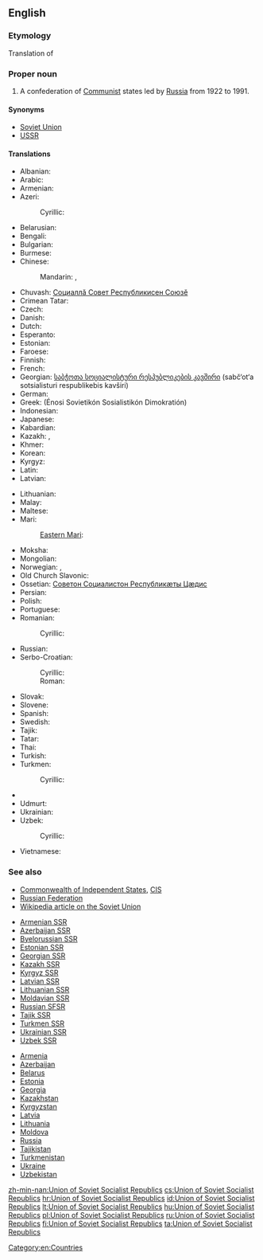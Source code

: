 ==English==

===Etymology===
Translation of {{etyl|ru|en}} {{term|Союз Советских Социалистических Республик|tr=Soyuz Sovetskikh Sotsialisticheskikh Respublik|lang=ru}}

===Proper noun===
{{en-proper noun|head=[[union|Union]] of [[Soviet]] [[Socialist]] [[republic|Republic]]s}}

# A confederation of [[Communist]] states led by [[Russia]] from 1922 to 1991.

====Synonyms====
* [[Soviet Union]]
* [[USSR]]

====Translations====
{{trans-top|a confederation of Communist states}}
* Albanian: {{t-|sq|Bashkimi i Republikave Sovjetike Socialiste}}
* Arabic: {{t-|ar|الإتحاد الجمهوريات السوفيتية الاشتراكية|m|tr=al-ʾittiḥād al-jumhūriyyāt al-sūfiyatíyya al-ištirakíyya}}
* Armenian: {{t-|hy|Սովետական Սոցիալիստական Հանրապետությունների Միություն|tr=Sovetakan Soc'ialistakan Hanrapetut'yunneri Miut'yun}}
* Azeri: {{t-|az|Sovet Sosialist Respublikaları İttifaqı}}
*: Cyrillic: {{t-|az|Совет Сосиалист Республикалары Иттифагы|sc=Cyrl}}
* Belarusian: {{t-|be|Саюз Савецкіх Сацыялістычных Рэспублік|m|tr=Sajúz Savéckix Sacyjalistýčnyx Respúblik}}
* Bengali: {{t-|bn|সোভিয়েত সমাজতান্ত্রিক প্রজাতন্ত্রের ঐক্য|tr=sobhiyetô sômajôtantrikô prôjatôntrerô aikyô}}
* Bulgarian: {{t-|bg|Съюз на съветските социалистически републики|m|tr=Sǎjúz na sǎvétskite socialistíčeski repúbliki}}
* Burmese: {{t-|my|ဆိုဗီယက်ဆိုရှယ်လစ်သမတနိုင်ငံများပြည်ထောင်စု|alt=ဆို&#8203;ဗီ&#8203;ယက်&#8203;ဆို&#8203;ရှယ်&#8203;လစ်&#8203;သ&#8203;မ&#8203;တ&#8203;နိုင်&#8203;ငံ&#8203;များ&#8203;ပြည်&#8203;ထောင်&#8203;စု|tr=hsobiyet hsoshèlit thămăta. naingnganmya: pyidaungzu.|sc=Mymr}}
* Chinese:
*: Mandarin: {{t|cmn|蘇維埃社會主義共和國聯盟|sc=Hani}}, {{t|cmn|苏维埃社会主义共和国联盟|tr=Sūwéi'āi Shèhuìzhǔyì Gònghéguó Liánméng|sc=Hani}}
* Chuvash: [[Социаллă Совет Республикисен Союзĕ]]
* Crimean Tatar: {{tø|crh|Şuralar Sotsialistik Cumhuriyetler Birligi}}
* Czech: {{t+|cs|Svaz sovětských socialistických republik|m}}
* Danish: {{t-|da|Unionen af socialistiske sovjetrepublikker}}
* Dutch: {{t-|nl|Unie van Socialistische Sovjetrepublieken|f}}
* Esperanto: {{t-|eo|Unio de Sovetaj Socialismaj Respublikoj}}
* Estonian: {{t-|et|Nõukogude Sotsialistlike Vabariikide Liit}}
* Faroese: {{t-|fo|Sameindu sovjettisku sosialistisku lýðveldini|n-p}}
* Finnish: {{t+|fi|Sosialististen neuvostotasavaltojen liitto}}
* French: {{t-|fr|Union des Républiques Socialistes Soviétiques|f}}
* Georgian: [[საბჭოთა სოციალისტური რესპუბლიკების კავშირი]] (sabč‘ot‘a sotsialisturi respublikebis kavširi)
* German: {{t+|de|Union der Sozialistischen Sowjetrepubliken|f}}
* Greek: {{t-|el|Ένωση Σοβιετικών Σοσιαλιστικών Δημοκρατιών|f}} (Énosi Sovietikón Sosialistikón Dimokratión)
* Indonesian: {{t-|id|Republik Sosialis Uni Soviet}}
* Japanese: {{t-|ja|ソビエト社会主義共和国連邦|tr=Sobieto shakaishugi kyōwakoku renpō}}
* Kabardian: {{tø|kbd|Республикэ Совет Социал Зэгуэтхэр|tr=Respublikă Sovet Social Zăguătxăr|sc=Cyrl}}
* Kazakh: {{t|kk|Советтік Социалистік Республикалар Одағы|tr=Sovettik Socïalïstik Respublïkalar Odağı|sc=Cyrl}}, {{t-|kk|Кеңестік Социалистік Республикалар Одағы|tr=Keñestik Sotsïalïstik Respublïkalar Odağı|sc=Cyrl}}
* Khmer: {{t-|km|​សហភាព​សាធារណរដ្ឋ​សង្គមនិយម​សូវៀត|tr=saha pʰiep saatʰierea’na’ roat  sɑngkum ni’yum sooviet |sc=Khmr}}
* Korean: {{t+|ko|소비에트 사회주의 공화국 연방|tr=Sobieteu sahoejuui gonghwaguk yeonbang|sc=Hang}}
* Kyrgyz: {{t-|ky|Советтик Социалисттик Республикалар Союзу|tr=Sovettik Socialisttik Respublikalar Soyuzu|sc=Cyrl}}
* Latin: {{t-|la|Unio Rerum Publicarum Sovieticarum Socialisticarum|f}}
* Latvian: {{t-|lv|Padomju Sociālistisko Republiku Savienība}}
{{trans-mid}}
* Lithuanian: {{t+|lt|Tarybų Socialistinių Respublikų Sąjunga}}
* Malay: {{t-|ms|Kesatuan Republik Sosialis Soviet}}
* Maltese: {{t-|mt|L-Unjoni tar-Repubbliki Soċjoloġisti Sovjetiċi|f}}
* Mari:
*: [[Eastern Mari]]: {{tø|mhr|Совет Социализм Республик-влак Ушем|tr=Sovet Socializm Respublik-vlak Ušem|sc=Cyrl}}
* Moksha: {{tø|mdf|Советонь Социализмань Республикнень Соткс|tr=Sovetonj Socializmanj Respubliknenj Sotks|sc=Cyrl}}
* Mongolian: {{t-|mn|Зөвлөлт Социалист Бүгд Найрамдах Холбоот Улс|tr=Zövlölt Sotsialist Bügd Najramdah Holboot Uls|sc=Cyrl}}
* Norwegian: {{t-|no|Unionen av sosialistiske rådsrepublikker}}, {{t-|no|Samveldet av sosialistiske rådsrepublikker}}
* Old Church Slavonic: {{tø|cu|Съвѣтьскъ Социалистичьскъ Димократіи Съвѫзъ|m|tr=Sŭvětĭskŭ Socialističĭskŭ Dimokratii Sŭvǫzŭ|alt=Съвѣ́тьскъ Социали́стичьскъ Димократі́и Съвѫ́ꙁъ|sc=Cyrs}}
* Ossetian: [[Советон Социалистон Республикæты Цæдис]]
* Persian: {{t-|fa|اتحاد جماهیر شوروی سوسیالیستی|tr=ettehâd-e jamâhir-e šuravi-ye sosiyâlisti}}
* Polish: {{t+|pl|Związek Socjalistycznych Republik Radzieckich|m}}
* Portuguese: {{t-|pt|União das Repúblicas Socialistas Soviéticas|f}}
* Romanian: {{t-|ro|Uniunea Republicilor Sovietice Socialiste|f}}
*: Cyrillic: {{t-|ro|Униуня Републичилор Советиче Сочиалисте|f|sc=Cyrl}}
* Russian: {{t+|ru|Союз Советских Социалистических Республик|m|tr=Sojúz Sovétskix Socialistíčeskix Respúblik}}
* Serbo-Croatian:
*: Cyrillic: {{t-|sh|Савез Совјетских Социјалистичких Република|m|sc=Cyrl}}
*: Roman: {{t-|sh|Savez Sovjetskih Socijalističkih Republika|m}}
* Slovak: {{t-|sk|Zväz Sovietskych Socialistických Republík|m}}
* Slovene: {{t-|sl|Zveza sovjetskih socialističnih republik|f}}
* Spanish: {{t-|es|Unión de Repúblicas Socialistas Soviéticas|f}}
* Swedish: {{t-|sv|Socialistiska rådsrepublikernas union}}
* Tajik: {{t-|tg|Иттиҳоди Ҷумҳуриҳои Шӯравии Сосиалистӣ|sc=Cyrl}}
* Tatar: {{t-|tt|Совет Социалистик Республикалар Союзы|tr=Sovet Socialistik Respublikalar Sojuzy|sc=Cyrl}}
* Thai: {{t-|th|สหภาพสาธารณรัฐสังคมนิยมโซเวียต|tr=sà-hà-pâap săa-taa-rá-ná rát săng-kom-ní-yom soh-wîat|sc=Thai}}
* Turkish: {{t+|tr|Sovyet Sosyalist Cumhuriyetler Birliği}}
* Turkmen: {{t-|tk|Sowet Sotsialistik Respublikalary Soýuzy}}
*: Cyrillic: {{t-|tk|Совет Социалистик Республикалары Союзы|sc=Cyrl}}
* {{trreq|tyv}}
* Udmurt: {{tø|udm|Советской Социалистической Республикаослэн Союззы|tr=Sovetskoj Socialističeskoj Respublikaoslèn Sojuzy|sc=Cyrl}}
* Ukrainian: {{t-|uk|Союз Радянських Соціалістичних Республік|m|tr=Sojúz Radjáns’kyx Socijalistýčnyx Respúblik}}
* Uzbek: {{t-|uz|Sovet Socialistik Respublikalari Ittifoqi}}
*: Cyrillic: {{t-|uz|Совет Социалистик Республикалари Иттифоқи|sc=Cyrl}}
* Vietnamese: {{t-|vi|Liên bang Cộng hòa Xã hội Chủ nghĩa Xô viết}}
{{trans-bottom}}

===See also===
* [[Commonwealth of Independent States]], [[CIS]]
* [[Russian Federation]]
* [[w:Soviet Union|Wikipedia article on the Soviet Union]]
{{top2}}
* [[Armenian SSR]]
* [[Azerbaijan SSR]]
* [[Byelorussian SSR]]
* [[Estonian SSR]]
* [[Georgian SSR]]
* [[Kazakh SSR]]
* [[Kyrgyz SSR]]
* [[Latvian SSR]]
* [[Lithuanian SSR]]
* [[Moldavian SSR]]
* [[Russian SFSR]]
* [[Tajik SSR]]
* [[Turkmen SSR]]
* [[Ukrainian SSR]]
* [[Uzbek SSR]]
{{mid2}}
* [[Armenia]]
* [[Azerbaijan]]
* [[Belarus]]
* [[Estonia]]
* [[Georgia]]
* [[Kazakhstan]]
* [[Kyrgyzstan]]
* [[Latvia]]
* [[Lithuania]]
* [[Moldova]]
* [[Russia]]
* [[Tajikistan]]
* [[Turkmenistan]]
* [[Ukraine]]
* [[Uzbekistan]]
{{bottom}}

[[Category:en:Countries]]

[[zh-min-nan:Union of Soviet Socialist Republics]]
[[cs:Union of Soviet Socialist Republics]]
[[hr:Union of Soviet Socialist Republics]]
[[id:Union of Soviet Socialist Republics]]
[[lt:Union of Soviet Socialist Republics]]
[[hu:Union of Soviet Socialist Republics]]
[[pl:Union of Soviet Socialist Republics]]
[[ru:Union of Soviet Socialist Republics]]
[[fi:Union of Soviet Socialist Republics]]
[[ta:Union of Soviet Socialist Republics]]